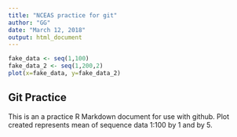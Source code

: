 ```yaml
---
title: "NCEAS practice for git"
author: "GG"
date: "March 12, 2018"
output: html_document
---
```


```r
fake_data <- seq(1,100)
fake_data_2 <- seq(1,200,2)
plot(x=fake_data, y=fake_data_2)

```


## Git Practice

This is an a practice R Markdown document for use with github.  Plot created represents mean of sequence data 1:100 by 1 and by 5. 

